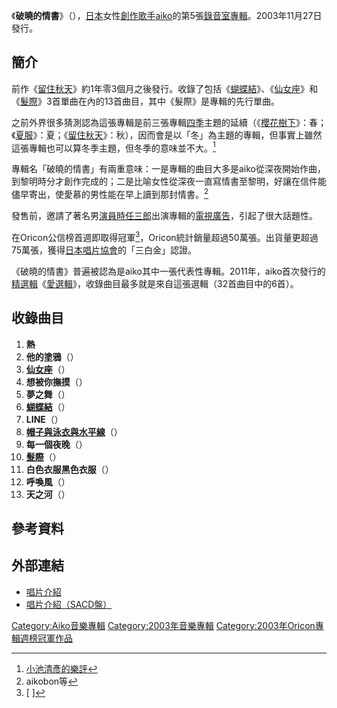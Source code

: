 {{Infobox Album
| Name       = 破曉的情書<br />{{lang|ja|暁のラブレター}}
| Type       = 專輯
| Artist     = [[aiko|aiko]]
| Released   = 2003年11月27日
| Recorded   = 
| Genre      = [[J-POP|J-POP]]
| Length     = 59分39秒
| Label      = [[PONY_CANYON|PONY CANYON]]
| Producer   = [[aiko|aiko]]、[[日朝幸雄|日朝幸雄]]
| Reviews    = 
| Chart position = * 週間最高排行第1位（[[Oricon公信榜|Oricon]]）
* 2004年度年間排行第21位（[[Oricon公信榜|Oricon]]）
|  Certification = *三白金（[[日本唱片協會|日本唱片協會]]）
| Last album = [[留住秋天|留住秋天]]<br/>（2002年）
| This album = '''破曉的情書'''<br/>（2003年）
| Next album = [[夢中的筆直道路|夢中的筆直道路]] <br/>（2005年）
| Misc           = {{Singles
 | Name          = 破曉的情書
 | Type          = 錄音室專輯
 | Single 1      = [[蝴蝶結_(單曲)|蝴蝶結]]
 | Single 1 date = 2003年4月23日
 | Single 2      = [[仙女座_(單曲)|仙女座]]
 | Single 2 date = 2003年8月6日
 | Single 3      = [[髮際|髮際]]
 | Single 3 date = 2003年11月6日
  }}
}}
《'''破曉的情書'''》（{{lang-ja|'''暁のラブレター'''}}），[[日本|日本]]女性[[創作歌手|創作歌手]][[aiko|aiko]]的第5張[[錄音室專輯|錄音室專輯]]。2003年11月27日發行。

==簡介==
前作《[[留住秋天|留住秋天]]》約1年零3個月之後發行。收錄了包括《[[蝴蝶結_(單曲)|蝴蝶結]]》、《[[仙女座_(單曲)|仙女座]]》和《[[髮際|髮際]]》3首單曲在內的13首曲目，其中《髮際》是專輯的先行單曲。

之前外界很多猜測認為這張專輯是前三張專輯[[四季|四季]]主題的延續（《[[櫻花樹下|櫻花樹下]]》：春；《[[夏服|夏服]]》：夏；《[[留住秋天|留住秋天]]》：秋），因而會是以「冬」為主題的專輯，但事實上雖然這張專輯也可以算冬季主題，但冬季的意味並不大。<ref>[http://listen.jp/store/diskreview_3500.htm 小池清彥的樂評]{{dead link|date=2018年4月 |bot=InternetArchiveBot |fix-attempted=yes }}</ref>

專輯名「破曉的情書」有兩重意味：一是專輯的曲目大多是aiko從深夜開始作曲，到黎明時分才創作完成的；二是比喻女性從深夜一直寫情書至黎明，好讓在信件能儘早寄出，使愛慕的男性能在早上讀到那封情書。<ref>aikobon等</ref> 

發售前，邀請了著名男[[演員|演員]][[時任三郎|時任三郎]]出演專輯的[[電視廣告|電視廣告]]，引起了很大話題性。

在Oricon公信榜首週即取得冠軍<ref>[{{Cite web |url=http://www.musictvprogram.com/corner-ranking-2003-12-8.html |script-title=ja:2003年12月8日付 アルバムチャート |accessdate=2011-04-09 |archive-date=2011-05-20 |archive-url=https://web.archive.org/web/20110520160123/http://musictvprogram.com/corner-ranking-2003-12-8.html |dead-url=no }} {{lang|ja|2003年12月8日付 アルバムチャート}}]</ref>，Oricon統計銷量超過50萬張。出貨量更超過75萬張，獲得[[日本唱片協會|日本唱片協會]]的「三白金」認證。

《破曉的情書》普遍被認為是aiko其中一張代表性專輯。2011年，aiko首次發行的[[精選輯|精選輯]]《[[愛選輯|愛選輯]]》，收錄曲目最多就是來自這張選輯（32首曲目中的6首）。

==收錄曲目==
# '''熱'''
# '''他的塗鴉'''（{{lang|ja|彼の落書き}}）
# '''[[仙女座_(單曲)|仙女座]]'''（{{lang|ja|アンドロメダ}}）
# '''想被你撫摸'''（{{lang|ja|ふれていたい}}）
# '''夢之舞'''（{{lang|ja|夢のダンス}}）
# '''[[蝴蝶結_(單曲)|蝴蝶結]]'''（{{lang|ja|蝶々結び}}）
# '''LINE'''（{{lang|ja|ライン}}）
# '''[[蝴蝶結_(單曲)|帽子與泳衣與水平線]]'''（{{lang|ja|帽子と水着と水平線}}）
# '''每一個夜晚'''（{{lang|ja|すべての夜}}）
# '''[[髮際|髮際]]'''（{{lang|ja|えりあし}}）
# '''白色衣服黑色衣服'''（{{lang|ja|白い服黒い服}}）
# '''呼喚風'''（{{lang|ja|風招き}}）
# '''天之河'''（{{lang|ja|天の川}}）

==參考資料==
{{reflist}}

==外部連結==
* [https://web.archive.org/web/20110908013932/http://hp.ponycanyon.co.jp/pchp/cgi-bin/PCHPM.pl?TRGID=PCHP_SKH_1010&CMD=DSP&DSP_SKHBNG=200300002217&DSP_SKHKETSEQ=001 唱片介紹]
* [https://web.archive.org/web/20110908014252/http://hp.ponycanyon.co.jp/pchp/cgi-bin/PCHPM.pl?TRGID=PCHP_SKH_1010&CMD=DSP&DSP_SKHBNG=200500000076&DSP_SKHKETSEQ=001 唱片介紹（SACD盤）]

{{aiko}}

{{DEFAULTSORT:Akatsuki no Love Letter}}
[[Category:Aiko音樂專輯|Category:Aiko音樂專輯]]
[[Category:2003年音樂專輯|Category:2003年音樂專輯]]
[[Category:2003年Oricon專輯週榜冠軍作品|Category:2003年Oricon專輯週榜冠軍作品]]